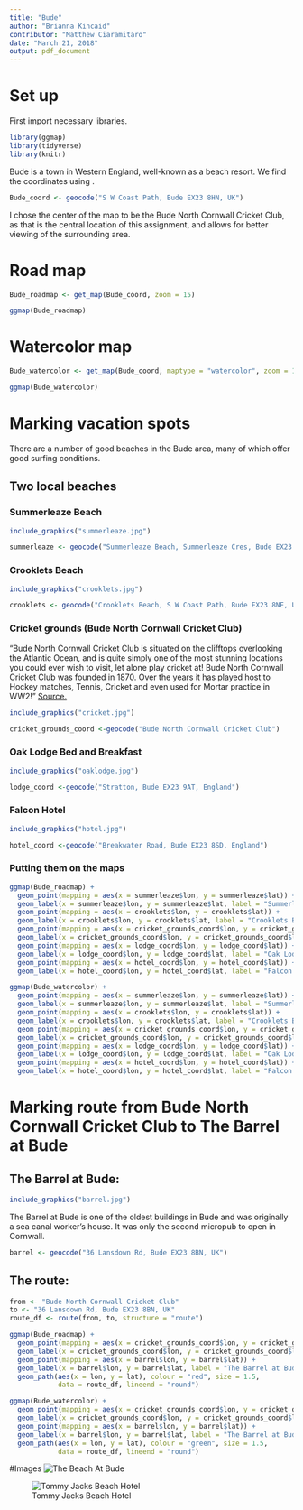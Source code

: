 ```yaml
---
title: "Bude"
author: "Brianna Kincaid"
contributor: "Matthew Ciaramitaro"
date: "March 21, 2018"
output: pdf_document
---
```


# Set up
First import necessary libraries.
```r
library(ggmap)
library(tidyverse)
library(knitr)
```


Bude is a town in Western England, well-known as a beach resort. We find the coordinates using \texttt{geocode()}.
```r
Bude_coord <- geocode("S W Coast Path, Bude EX23 8HN, UK") 
```
I chose the center of the map to be the Bude North Cornwall Cricket Club, as that is the central location of this assignment, and allows for better viewing of the surrounding area. 

# Road map
```r
Bude_roadmap <- get_map(Bude_coord, zoom = 15)
```

```r
ggmap(Bude_roadmap)
```

# Watercolor map
```r
Bude_watercolor <- get_map(Bude_coord, maptype = "watercolor", zoom = 15)
```
```r
ggmap(Bude_watercolor)
```

# Marking vacation spots
There are a number of good beaches in the Bude area, many of which offer good surfing conditions.

## Two local beaches
### Summerleaze Beach
```r
include_graphics("summerleaze.jpg")
```

```r
summerleaze <- geocode("Summerleaze Beach, Summerleaze Cres, Bude EX23 8HN, UK")
```
### Crooklets Beach
```r
include_graphics("crooklets.jpg")
```

```r
crooklets <- geocode("Crooklets Beach, S W Coast Path, Bude EX23 8NE, UK")
```
### Cricket grounds (Bude North Cornwall Cricket Club)

"Bude North Cornwall Cricket Club is situated on the clifftops overlooking the Atlantic Ocean, and is quite simply one of the most stunning locations you could ever wish to visit, let alone play cricket at! Bude North Cornwall Cricket Club was founded in 1870. Over the years it has played host to Hockey matches, Tennis, Cricket and even used for Mortar practice in WW2!" [Source.](http://budecc.play-cricket.com/)

```r
include_graphics("cricket.jpg")
```

```r
cricket_grounds_coord <-geocode("Bude North Cornwall Cricket Club")
```

### Oak Lodge Bed and Breakfast
```r
include_graphics("oaklodge.jpg")
```

```r
lodge_coord <-geocode("Stratton, Bude EX23 9AT, England")
```
### Falcon Hotel
```r
include_graphics("hotel.jpg")
```

```r
hotel_coord <-geocode("Breakwater Road, Bude EX23 8SD, England")
```

### Putting them on the maps
```r
ggmap(Bude_roadmap) +
  geom_point(mapping = aes(x = summerleaze$lon, y = summerleaze$lat)) +
  geom_label(x = summerleaze$lon, y = summerleaze$lat, label = "Summerleaze Beach", hjust = 1, vjust=1) +
  geom_point(mapping = aes(x = crooklets$lon, y = crooklets$lat)) +
  geom_label(x = crooklets$lon, y = crooklets$lat, label = "Crooklets Beach", hjust = 1, vjust=1) +
  geom_point(mapping = aes(x = cricket_grounds_coord$lon, y = cricket_grounds_coord$lat)) +
  geom_label(x = cricket_grounds_coord$lon, y = cricket_grounds_coord$lat, label = "Cricket Grounds", hjust = 1, vjust = 1) +
  geom_point(mapping = aes(x = lodge_coord$lon, y = lodge_coord$lat)) +
  geom_label(x = lodge_coord$lon, y = lodge_coord$lat, label = "Oak Lodge Bed and Breakfast", hjust = 1, vjust = 1) +
  geom_point(mapping = aes(x = hotel_coord$lon, y = hotel_coord$lat)) +
  geom_label(x = hotel_coord$lon, y = hotel_coord$lat, label = "Falcon Hotel", hjust = 1, vjust = 1) 
```

```r
ggmap(Bude_watercolor) +
  geom_point(mapping = aes(x = summerleaze$lon, y = summerleaze$lat)) +
  geom_label(x = summerleaze$lon, y = summerleaze$lat, label = "Summerleaze Beach", hjust = 1, vjust=1) +
  geom_point(mapping = aes(x = crooklets$lon, y = crooklets$lat)) +
  geom_label(x = crooklets$lon, y = crooklets$lat, label = "Crooklets Beach", hjust = 1, vjust=1) +
  geom_point(mapping = aes(x = cricket_grounds_coord$lon, y = cricket_grounds_coord$lat)) +
  geom_label(x = cricket_grounds_coord$lon, y = cricket_grounds_coord$lat, label = "Cricket Grounds", hjust = 1, vjust = 1)+
  geom_point(mapping = aes(x = lodge_coord$lon, y = lodge_coord$lat)) +
  geom_label(x = lodge_coord$lon, y = lodge_coord$lat, label = "Oak Lodge Bed and Breakfast", hjust = 1, vjust = 1)+
  geom_point(mapping = aes(x = hotel_coord$lon, y = hotel_coord$lat)) +
  geom_label(x = hotel_coord$lon, y = hotel_coord$lat, label = "Falcon Hotel", hjust = 1, vjust = 1) 
```

# Marking route from Bude North Cornwall Cricket Club to The Barrel at Bude

## The Barrel at Bude:
```r
include_graphics("barrel.jpg")
```
The Barrel at Bude is one of the oldest buildings in Bude and was originally a sea canal worker's house. It was only the second micropub to open in Cornwall.

```r
barrel <- geocode("36 Lansdown Rd, Bude EX23 8BN, UK")
```

## The route:
```r
from <- "Bude North Cornwall Cricket Club"
to <- "36 Lansdown Rd, Bude EX23 8BN, UK"
route_df <- route(from, to, structure = "route")
```

```r
ggmap(Bude_roadmap) +
  geom_point(mapping = aes(x = cricket_grounds_coord$lon, y = cricket_grounds_coord$lat)) +
  geom_label(x = cricket_grounds_coord$lon, y = cricket_grounds_coord$lat, label = "Cricket Grounds", hjust = 1, vjust = 1) +
  geom_point(mapping = aes(x = barrel$lon, y = barrel$lat)) +
  geom_label(x = barrel$lon, y = barrel$lat, label = "The Barrel at Bude", hjust = 1, vjust = 1) +  
  geom_path(aes(x = lon, y = lat), colour = "red", size = 1.5,
            data = route_df, lineend = "round")
```

```r
ggmap(Bude_watercolor) +
  geom_point(mapping = aes(x = cricket_grounds_coord$lon, y = cricket_grounds_coord$lat)) +
  geom_label(x = cricket_grounds_coord$lon, y = cricket_grounds_coord$lat, label = "Cricket Grounds", hjust = 1, vjust = 1) +
  geom_point(mapping = aes(x = barrel$lon, y = barrel$lat)) +
  geom_label(x = barrel$lon, y = barrel$lat, label = "The Barrel at Bude", hjust = 1, vjust = 1) +  
  geom_path(aes(x = lon, y = lat), colour = "green", size = 1.5,
            data = route_df, lineend = "round")
```

#Images
![The Beach At Bude](beach.jpg)

![Tommy Jacks Beach Hotel](tommy.jpg)

